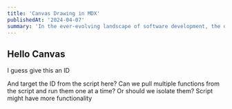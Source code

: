 ```yaml
---
title: 'Canvas Drawing in MDX'
publishedAt: '2024-04-07'
summary: 'In the ever-evolving landscape of software development, the debate between dynamic and static typing continues to be a hot topic.'
---
```



## Hello Canvas

I guess give this an ID
<Canvas />

And target the ID from the script here?
Can we pull multiple functions from the script and run them one at a time?
Or should we isolate them?
Script might have more functionality
<Script src="/canvas.js" strategy="lazyOnload" />

Can I also just load the JS and inject it as text?